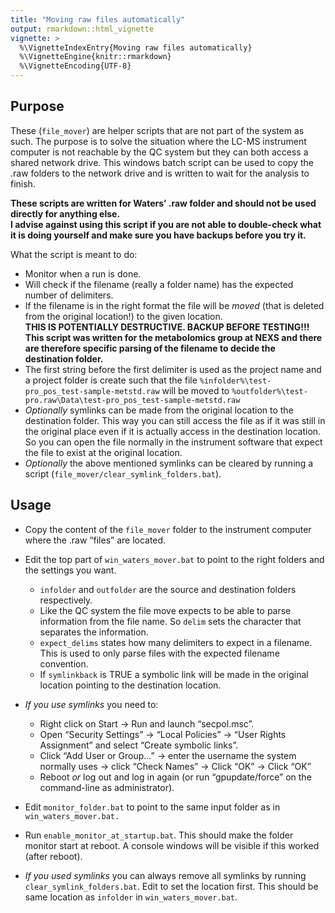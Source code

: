 ```yaml
---
title: "Moving raw files automatically"
output: rmarkdown::html_vignette
vignette: >
  %\VignetteIndexEntry{Moving raw files automatically}
  %\VignetteEngine{knitr::rmarkdown}
  %\VignetteEncoding{UTF-8}
---
```



## Purpose

These (`file_mover`) are helper scripts that are not part of the system as such. The purpose is to solve the situation where the LC-MS instrument computer is not reachable by the QC system but they can both access a shared network drive. This windows batch script can be used to copy the .raw folders to the network drive and is written to wait for the analysis to finish.\

**These scripts are written for Waters' .raw folder and should not be used directly for anything else.**\
**I advise against using this script if you are not able to double-check what it is doing yourself and make sure you have backups before you try it.**
\


What the script is meant to do:

* Monitor when a run is done.
* Will check if the filename (really a folder name) has the expected number of delimiters.
* If the filename is in the right format the file will be *moved* (that is deleted from the original location!) to the given location.\
**THIS IS POTENTIALLY DESTRUCTIVE. BACKUP BEFORE TESTING!!!**\
**This script was written for the metabolomics group at NEXS and there are therefore specific parsing of the filename to decide the destination folder.** 
* The first string before the first delimiter is used as the project name and a project folder is create such that the file 
    `%infolder%\test-pro_pos_test-sample-metstd.raw` will be moved to 
    `%outfolder%\test-pro.raw\Data\test-pro_pos_test-sample-metstd.raw`
* *Optionally* symlinks can be made from the original location to the destination folder. This way you can still access the file as if it was still in the original place even if it is actually access in the destination location. So you can  open the file normally in the instrument software that expect the file to exist at the original location.
* *Optionally* the above mentioned symlinks can be cleared by running a script (`file_mover/clear_symlink_folders.bat`).



## Usage
* Copy the content of the `file_mover` folder to the instrument computer where the .raw "files" are located.

* Edit the top part of `win_waters_mover.bat` to point to the right folders and the settings you want.

  * `infolder` and `outfolder` are the source and destination folders respectively.
  * Like the QC system the file move expects to be able to parse information from the file name. So `delim` sets the character that separates the information.
  * `expect_delims` states how many delimiters to expect in a filename. This is used to only parse files with the expected filename convention.
  * If `symlinkback` is TRUE a symbolic link will be made in the original location pointing to the destination location.

* *If you use symlinks* you need to:

  * Right click on Start → Run and launch "secpol.msc".
  * Open "Security Settings" → "Local Policies" → "User Rights Assignment" and select "Create symbolic links".
  * Click "Add User or Group..." → enter the username the system normally uses → click "Check Names" → Click "OK" → Click "OK"
  * Reboot *or* log out and log in again (or run "gpupdate/force" on the command-line as administrator).

* Edit `monitor_folder.bat` to point to the same input folder as in `win_waters_mover.bat.`

* Run `enable_monitor_at_startup.bat`. This should make the folder monitor start at reboot. A console windows will be visible if this worked (after reboot).

* *If you used symlinks* you can always remove all symlinks by running `clear_symlink_folders.bat`. Edit to set the location first. This should be same location as `infolder` in `win_waters_mover.bat`.


